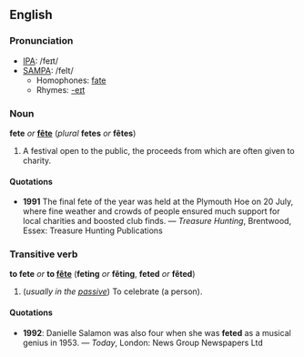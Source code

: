 ==English==
===Pronunciation===
*[[IPA]]: /feɪt/
*[[SAMPA]]: /feIt/
**Homophones: [[fate]]
**Rhymes: [[Rhymes:English:-eɪt|-eɪt]]

===Noun===
'''fete''' ''or'' '''[[fête]]''' (''plural'' '''fetes''' ''or'' '''fêtes''')

#A festival open to the public, the proceeds from which are often given to charity.

====Quotations====
*'''1991''' The final fete of the year was held at the Plymouth Hoe on 20 July, where fine weather and crowds of people ensured much support for local charities and boosted club finds. &mdash; ''Treasure Hunting'', Brentwood, Essex: Treasure Hunting Publications

===Transitive verb===
'''to fete''' ''or'' '''to [[fête]]''' ('''feting''' ''or'' '''fêting''', '''feted''' ''or'' '''fêted''')

#(''usually in the [[passive]]'') To celebrate (a person).

====Quotations====
*'''1992''': Danielle Salamon was also four when she was '''feted''' as a musical genius in 1953. &mdash; ''Today'', London: News Group Newspapers Ltd